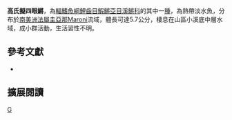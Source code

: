 {{Speciesbox 
| taxon = Anablepsoides gaucheri
| status = NE
| status_system = IUCN3.1
| authority =  [[Keith|Keith]], [[Nandrin|Nandrin]] & [[Le_Bail|Le Bail]], 2006
| synonyms = *''Rivulus gaucheri,Keith, Nandrin & Le Bail, 2006''
}}
'''高氏擬四眼鱂'''，為[[輻鰭魚綱|輻鰭魚綱]][[鯉齒目|鯉齒目]][[鰕鱂亞目|鰕鱂亞目]][[溪鱂科|溪鱂科]]的其中一[[種|種]]，為熱帶淡水魚，分布於[[南美洲|南美洲]][[法屬圭亞那|法屬圭亞那]]Maroni流域，體長可達5.7公分，棲息在山區小溪底中層水域，成小群活動，生活習性不明。
== 參考文獻 ==
*{{FishBase_species|genus=Anablepsoides|species=gaucheri|year=2014|month=8}}

== 擴展閱讀 ==
{{refbegin}}
{{wikispecies-inline|Anablepsoides gaucheri|高氏擬四眼鱂}}
{{refend}}
{{Taxonbar|from=Q5685852}}

[[Category:擬四眼鱂屬|G]]


{{魚類小作品}}